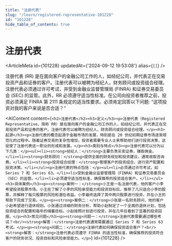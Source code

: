 ```yaml
---
title: "注册代表"
slug: "/learn/registered-representative-101228"
id: "101228"
hide_table_of_contents: true
---
```



# 注册代表

<ArticleMeta id={101228} updatedAt={'2024-09-12 19:53:08'} alias={`[]`} />
<div className='border-solid border-b border-t-0 my-4 border-[var(--ifm-color-gray-300)]' />

注册代表 (RR) 是在面向客户的金融公司工作的人，如经纪公司，并代表正在交易投资产品和证券的客户。注册代表可以被聘为经纪人，财务顾问或投资组合经理。注册代表必须通过许可考试，并受到金融业监督管理局 (FINRA) 和证券交易委员会 (SEC) 的监管。此外，RR 必须遵守适当性标准。在公司向投资者推荐之前，投资必须满足 FINRA 第 2111 条规定的适当性要求。必须肯定回答以下问题: “这项投资对我的客户来说是否合适？”

<AIContent content={`<h2>注册代表</h2><h3>定义</h3><p>注册代表（Registered Representative，简称 RR）是在面向客户的金融公司工作的人，如经纪公司，并代表正在交易投资产品和证券的客户。注册代表可以被聘为经纪人、财务顾问或投资组合经理。</p><h3>起源</h3><p>注册代表的概念起源于金融市场的发展，特别是在 20 世纪初期证券市场逐渐规范化的过程中。随着证券交易的复杂性增加，投资者需要专业人士来帮助他们进行投资决策，这促使了注册代表这一职业的形成和发展。</p><h3>类别与特点</h3><p>注册代表可以分为以下几类：</p><ul><li><strong>经纪人：</strong>主要负责买卖证券，赚取佣金。</li><li><strong>财务顾问：</strong>提供全面的财务规划和投资建议，通常收取咨询费。</li><li><strong>投资组合经理：</strong>管理客户的投资组合，进行资产配置和投资决策。</li></ul><p>注册代表的特点包括：</p><ul><li>必须通过许可考试，如 Series 7 和 Series 63。</li><li>受到金融业监督管理局（FINRA）和证券交易委员会（SEC）的监管。</li><li>必须遵守适当性标准，确保推荐的投资适合客户。</li></ul><h3>具体案例</h3><p><strong>案例一：</strong>小王是一名注册代表，他的客户小李希望投资股票市场。小王在了解了小李的风险承受能力和投资目标后，推荐了几只适合小李的股票，并解释了每只股票的风险和潜在收益。小李最终选择了其中两只股票进行投资，并在小王的帮助下完成了交易。</p><p><strong>案例二：</strong>小张是一名财务顾问，他的客户小赵希望进行退休规划。小张通过详细的财务分析，帮助小赵制定了一个全面的退休计划，包括投资组合的配置和每年的储蓄目标。小赵按照计划进行投资，并在几年后看到了显著的投资回报。</p><h3>常见问题</h3><p><strong>问题一：</strong>注册代表需要通过哪些考试？<br/><strong>解答：</strong>注册代表通常需要通过 Series 7 和 Series 63 考试。</p><p><strong>问题二：</strong>注册代表如何确保投资适合客户？<br/><strong>解答：</strong>注册代表必须遵守 FINRA 的适当性标准，确保推荐的投资符合客户的财务状况、投资目标和风险承受能力。</p>`} id={101228} />
